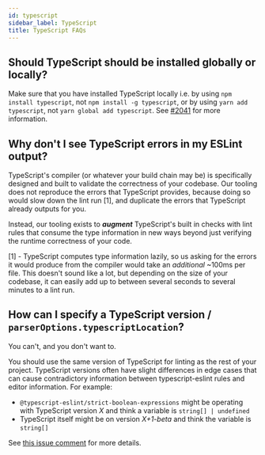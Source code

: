 ```yaml
---
id: typescript
sidebar_label: TypeScript
title: TypeScript FAQs
---
```



## Should TypeScript should be installed globally or locally?

Make sure that you have installed TypeScript locally i.e. by using `npm install typescript`, not `npm install -g typescript`,
or by using `yarn add typescript`, not `yarn global add typescript`.
See [#2041](https://github.com/typescript-eslint/typescript-eslint/issues/2041) for more information.

## Why don't I see TypeScript errors in my ESLint output?

TypeScript's compiler (or whatever your build chain may be) is specifically designed and built to validate the correctness of your codebase.
Our tooling does not reproduce the errors that TypeScript provides, because doing so would slow down the lint run [1], and duplicate the errors that TypeScript already outputs for you.

Instead, our tooling exists to **_augment_** TypeScript's built in checks with lint rules that consume the type information in new ways beyond just verifying the runtime correctness of your code.

[1] - TypeScript computes type information lazily, so us asking for the errors it would produce from the compiler would take an _additional_ ~100ms per file.
This doesn't sound like a lot, but depending on the size of your codebase, it can easily add up to between several seconds to several minutes to a lint run.

## How can I specify a TypeScript version / `parserOptions.typescriptLocation`?

You can't, and you don't want to.

You should use the same version of TypeScript for linting as the rest of your project.
TypeScript versions often have slight differences in edge cases that can cause contradictory information between typescript-eslint rules and editor information.
For example:

- `@typescript-eslint/strict-boolean-expressions` might be operating with TypeScript version _X_ and think a variable is `string[] | undefined`
- TypeScript itself might be on version _X+1-beta_ and think the variable is `string[]`

See [this issue comment](https://github.com/typescript-eslint/typescript-eslint/issues/4102#issuecomment-963265514) for more details.
